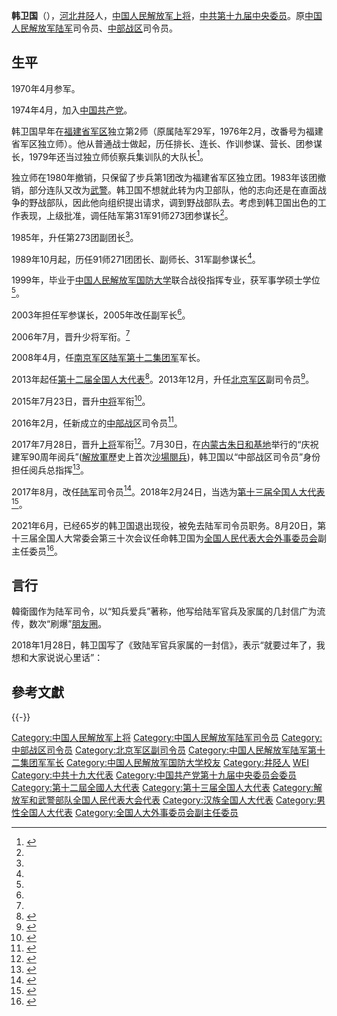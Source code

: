 {{中国人民解放军将领
|name = 韩卫国
|image name = 
|width = 
|job = [[中国人民解放军陆军|中国人民解放军陆军]]第2任司令员
|job-1 = [[中国人民解放军中部战区|中国人民解放军中部战区]]第1任司令员
|job2 = 
|period = 2017年8月 - 2021年6月
|period-1 = 2016年1月 - 2017年8月
|birthname = 
|other_names = 
|foreign_names =
|english_names =
|Sex = 男
|date of birth = {{birth year and age|1956|1}}
|place of birth = {{PRC}}[[河北省|河北省]][[井陉县|井陉县]]
|date of death =  
|place of death = 
|nationality = {{PRC}}
|residence = {{PRC}}[[北京市|北京市]]
|languages = 
|height = 
|weight = 
|party = {{CPC}}
|rank = [[File:PLAGeneral_r.png|60px]] [[上將|上將]]
|spouse = 
|relatives = 
|educate = 
* [[中国人民解放军国防大学|国防大学]]联合战役指挥专业军事学硕士
|past = 
|work =
|award = 
|rankrecord= 
* 2006年晋升[[中国人民解放军少将|少将]]军衔
* 2015年晋升[[中国人民解放军中将|中将]]军衔
* 2017年晋升[[中国人民解放军上将|上将]]军衔
}}
'''韩卫国'''（{{bd|1956年|1月||catIdx=Han韩}}），[[河北省|河北]][[井陉县|井陉]]人，[[中国人民解放军上将|中国人民解放军上将]]，[[中国共产党第十九届中央委员会委员列表|中共第十九届中央委员]]。原[[中国人民解放军陆军|中国人民解放军陆军]]司令员、[[中部战区|中部战区]]司令员。

== 生平 ==
1970年4月参军。

1974年4月，加入[[中国共产党|中国共产党]]。

韩卫国早年在[[中国人民解放军福建省军区|福建省军区]]独立第2师（原属陆军29军，1976年2月，改番号为福建省军区独立师）。他从普通战士做起，历任排长、连长、作训参谋、营长、团参谋长，1979年还当过独立师侦察兵集训队的大队长<ref name="zhanqu">{{cite web|url=http://news.qq.com/cross/20160225/8VOU5D51.html|title=战区五虎将:最年轻的战区司令韩卫国|accessdate=2018-01-19|date=2016-02-25|publisher=腾讯|archive-date=2020-06-04|archive-url=https://web.archive.org/web/20200604223331/https://news.qq.com/cross/20160225/8VOU5D51.html|dead-url=no}}</ref>。

独立师在1980年撤销，只保留了步兵第1团改为福建省军区独立团。1983年该团撤销，部分连队又改为[[中国人民武装警察部队|武警]]。韩卫国不想就此转为内卫部队，他的志向还是在直面战争的野战部队，因此他向组织提出请求，调到野战部队去。考虑到韩卫国出色的工作表现，上级批准，调任陆军第31军91师273团参谋长<ref name="zhanqu" />。

1985年，升任第273团副团长<ref name="zhanqu" />。

1989年10月起，历任91师271团团长、副师长、31军副参谋长<ref name="zhanqu" />。

1999年，毕业于[[中国人民解放军国防大学|中国人民解放军国防大学]]联合战役指挥专业，获军事学硕士学位<ref name="zhanqu" />。

2003年担任军参谋长，2005年改任副军长<ref name="zhanqu" />。

2006年7月，晋升少将军衔。<ref name="zhanqu" />

2008年4月，任[[中国人民解放军南京军区|南京军区]][[中国人民解放军陆军第七十一集团军|陆军第十二集团军]]军长。

2013年起任[[第十二届全国人民代表大会代表名单|第十二届全国人大代表]]<ref>{{cite news|url=http://210.82.31.1:8084/delegate/viewDelegate.action?dbid=122962|title=全国人大代表信息-韩卫国|work=全国人大网|accessdate=2013-04-05|archive-url=https://web.archive.org/web/20140104022311/http://www.npc.gov.cn/delegate/viewDelegate.action?dbid=122962|archive-date=2014-01-04|dead-url=yes}}</ref>。2013年12月，升任[[中国人民解放军北京军区|北京军区]]副司令员<ref>{{cite news|url=http://news.163.com/14/0104/04/9HNHNIGN0001124J.html|title=郑传福与韩卫国出任北京军区副司令员|date=2014-01-04|work=网易|accessdate=2014-01-04|archive-url=https://web.archive.org/web/20140104070317/http://news.163.com/14/0104/04/9HNHNIGN0001124J.html|archive-date=2014-01-04|dead-url=yes}}</ref>。

2015年7月23日，晋升[[中国人民解放军中将|中将]]军衔<ref>{{cite news|url=https://www.thepaper.cn/newsDetail_forward_1357060|title=北京军区举行晋升军衔仪式：韩卫国、潘良时、姜勇晋升中将|date=2015-07-26|work=澎湃新闻|accessdate=2018-12-10|archive-date=2020-07-28|archive-url=https://web.archive.org/web/20200728084128/https://www.thepaper.cn/newsDetail_forward_1357060|dead-url=no}}</ref>。

2016年2月，任新成立的[[中国人民解放军中部战区|中部战区]]司令员<ref>{{cite web|url=http://news.ifeng.com/a/20160201/47322408_0.shtml|title=五大战区司令员、政委公布|accessdate=2016-02-01|date=2016-02-01|publisher=凤凰网|archive-date=2016-02-01|archive-url=https://web.archive.org/web/20160201114731/http://news.ifeng.com/a/20160201/47322408_0.shtml|dead-url=no}}</ref>。

2017年7月28日，晋升[[中国人民解放军上将|上将]]军衔<ref>{{Cite web|url=http://news.ifeng.com/a/20170728/51524178_0.shtml|title=中部战区司令员韩卫国等5人晋升为上将|accessdate=2018-12-10|date=2017-07-28|publisher=凤凰网|archive-date=2017-07-28|archive-url=https://web.archive.org/web/20170728144657/http://news.ifeng.com/a/20170728/51524178_0.shtml|dead-url=no}}</ref>。7月30日，在[[内蒙古自治区|内蒙古]][[中国人民解放军陆军朱日和合同战术训练基地|朱日和基地]]举行的“庆祝建军90周年阅兵”([[中国人民解放军|解放軍]]歷史上首次[[庆祝中国人民解放军建军90周年阅兵|沙場閱兵]])，韩卫国以“中部战区司令员”身份担任阅兵总指挥<ref>{{Cite web|url=http://www.xinhuanet.com//mil/2017-07/31/c_129668056.htm|title=访阅兵总指挥、中部战区司令员韩卫国上将|accessdate=2018-12-10|date=2017-07-31|publisher=新华网|archive-date=2020-06-04|archive-url=https://web.archive.org/web/20200604223351/http://www.xinhuanet.com//mil/2017-07/31/c_129668056.htm|dead-url=no}}</ref>。

2017年8月，改任[[中国人民解放军陆军|陆军]]司令员<ref>{{cite news|url=http://news.qq.com/a/20170901/049300.htm|title=韩卫国上将已履新陆军司令员 接替李作成上将|date=2017-09-01|accessdate=2017-09-01|agency=腾讯|archive-date=2020-11-15|archive-url=https://web.archive.org/web/20201115064414/https://news.qq.com/a/20170901/049300.htm|dead-url=no}}</ref>。2018年2月24日，当选为[[第十三届全国人大代表|第十三届全国人大代表]]<ref>{{Cite web|title=（受权发布）中华人民共和国第十三届全国人民代表大会代表名单-中新网|url=http://www.chinanews.com/gn/2018/02-25/8453959.shtml|accessdate=2021-02-13|work=中新网|archive-date=2018-02-27|archive-url=https://web.archive.org/web/20180227031724/http://www.chinanews.com/gn/2018/02-25/8453959.shtml|dead-url=no}}</ref>。

2021年6月，已经65岁的韩卫国退出现役，被免去陆军司令员职务。8月20日，第十三届全国人大常委会第三十次会议任命韩卫国为[[全国人民代表大会外事委员会|全国人民代表大会外事委员会]]副主任委员<ref>{{cite news |author1=钟煜豪 |title=布小林、蒋超良赴全国人大工作 |url=https://www.thepaper.cn/newsDetail_forward_14133184 |accessdate=2021-08-20 |work=澎湃新闻 |date=2021-08-20}}</ref>。

==言行==
韓衛國作为陆军司令，以“知兵爱兵”著称，他写给陆军官兵及家属的几封信广为流传，数次“刷爆”[[朋友圈|朋友圈]]。

2018年1月28日，韩卫国写了《致陆军官兵家属的一封信》，表示“就要过年了，我想和大家说说心里话”：

{{cquote|text=妻子要管好丈夫的手。回顾个别军官蜕变轨迹，他们也不是生来就是金钱的奴隶。随着职务升迁，随着手中有了权力，面临的诱惑越来越多，慢慢就欲望膨胀、不断敛财。作为家属要经常吹吹枕边风、拉拉亲人袖。|author=[[中國人民解放軍陸軍司令員|中國人民解放軍陸軍司令員]]韓衛國}}

== 參考文獻 ==
{{Reflist}}

{{-}}
{{start box}}
{{s-mil|pla}}
{{s-new}}
{{s-title|[[中国人民解放军中部战区|中国人民解放军中部战区]][[司令员|司令员]]|2016年2月—2017年8月}}
{{s-after|[[乙晓光|乙晓光]]}}
{{s-mil|pla-army}}
{{s-before|[[李作成|李作成]]}}
{{s-title|[[中国人民解放军陆军|中国人民解放军陆军]][[司令员|司令员]]|2017年8月—2021年6月}}
{{s-after|[[刘振立|刘振立]]}}
{{s-before|[[王教成|王教成]]}}
{{s-title|[[中国人民解放军陆军第七十一集团军|中国人民解放军陆军第十二集团军]]军长|2008年2月—2013年12月}}
{{s-after|[[王春宁|王春宁]]}}
{{end box}}
{{中国人民解放军陆军司令员}}
{{中国人民解放军上将/2017}}

{{DEFAULTSORT:Han韩}}
[[Category:中国人民解放军上将|Category:中国人民解放军上将]]
[[Category:中国人民解放军陆军司令员|Category:中国人民解放军陆军司令员]]
[[Category:中部战区司令员|Category:中部战区司令员]]
[[Category:北京军区副司令员|Category:北京军区副司令员]]
[[Category:中国人民解放军陆军第十二集团军军长|Category:中国人民解放军陆军第十二集团军军长]]
[[Category:中国人民解放军国防大学校友|Category:中国人民解放军国防大学校友]]
[[Category:井陉人|Category:井陉人]]
[[Category:韩姓|WEI]]
[[Category:中共十九大代表|Category:中共十九大代表]]
[[Category:中国共产党第十九届中央委员会委员|Category:中国共产党第十九届中央委员会委员]]
[[Category:第十二屆全國人大代表|Category:第十二屆全國人大代表]]
[[Category:第十三届全国人大代表|Category:第十三届全国人大代表]]
[[Category:解放军和武警部队全国人民代表大会代表|Category:解放军和武警部队全国人民代表大会代表]]
[[Category:汉族全国人大代表|Category:汉族全国人大代表]]
[[Category:男性全国人大代表|Category:男性全国人大代表]]
[[Category:全国人大外事委员会副主任委员|Category:全国人大外事委员会副主任委员]]